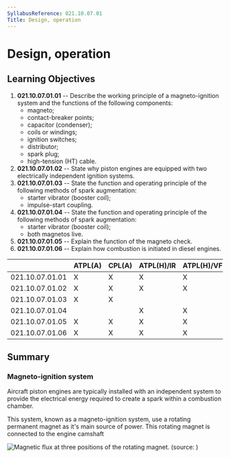 ```yaml
---
SyllabusReference: 021.10.07.01
Title: Design, operation
---
```


# Design, operation

## Learning Objectives

1.  **021.10.07.01.01** -- Describe the working principle of a magneto-ignition
    system and the functions of the following components:
    - magneto;
    - contact-breaker points;
    - capacitor (condenser);
    - coils or windings;
    - ignition switches;
    - distributor;
    - spark plug;
    - high-tension (HT) cable.
2.  **021.10.07.01.02** -- State why piston engines are equipped with two
    electrically independent ignition systems.
3.  **021.10.07.01.03** -- State the function and operating principle of the
    following methods of spark augmentation:
    - starter vibrator (booster coil);
    - impulse-start coupling.
4.  **021.10.07.01.04** -- State the function and operating principle of the
    following methods of spark augmentation:
    - starter vibrator (booster coil);
    - both magnetos live.
5.  **021.10.07.01.05** -- Explain the function of the magneto check.
6.  **021.10.07.01.06** -- Explain how combustion is initiated in diesel
    engines.

|                 | ATPL(A) | CPL(A) | ATPL(H)/IR | ATPL(H)/VFR | CPL(H) | IR  | CBIR(A) |
| --------------- | ------- | ------ | ---------- | ----------- | ------ | --- | ------- |
| 021.10.07.01.01 | X       | X      | X          | X           | X      |     |         |
| 021.10.07.01.02 | X       | X      | X          | X           | X      |     |         |
| 021.10.07.01.03 | X       | X      |            |             |        |     |         |
| 021.10.07.01.04 |         |        | X          | X           | X      |     |         |
| 021.10.07.01.05 | X       | X      | X          | X           | X      |     |         |
| 021.10.07.01.06 | X       | X      | X          | X           | X      |     |         |

## Summary

### Magneto-ignition system

Aircraft piston engines are typically installed with an independent system to
provide the electrical energy required to create a spark within a combustion
chamber.

This system, known as a magneto-ignition system, use a rotating permanent magnet
as it's main source of power. This rotating magnet is connected to the engine
camshaft

![Magnetic flux at three positions of the rotating magnet. (source: )](/images/021.10.07.01-1)
